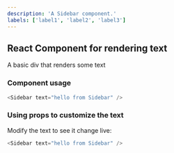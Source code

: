 ```yaml
---
description: 'A Sidebar component.'
labels: ['label1', 'label2', 'label3']
---
```



## React Component for rendering text

A basic div that renders some text

### Component usage
```js
<Sidebar text="hello from Sidebar" />
```

### Using props to customize the text

Modify the text to see it change live:
```js live
<Sidebar text="hello from Sidebar" />
```
